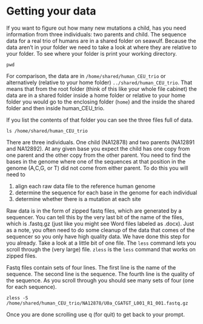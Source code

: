 # Getting your data

If you want to figure out how many new mutations a child, has you need information 
from three individuals: two parents and child.
The sequence data for a real trio of humans are in a shared folder on seawulf.
Because the data aren't in your folder we need to take a look at where they are relative to your folder.
To see where your folder is print your working directory.

```
pwd
```

For comparison, the data are in `/home/shared/human_CEU_trio` or alternatively (relative to your home folder) `../shared/human_CEU_trio`.
That means that from the root folder (think of this like your whole file cabinet) the data are in a shared folder inside a home folder or relative to your home folder you would go to the enclosing folder (`home`) and the inside the shared folder and then inside human_CEU_trio.

If you list the contents of that folder you can see the three files full of data.

```
ls /home/shared/human_CEU_trio
```

There are three individuals. 
One child (NA12878) and two parents (NA12891 and NA12892). 
At any given base you expect the child has one copy from one parent and the other copy from the other parent. 
You need to find the bases in the genome where one of the sequences at that position in the genome (A,C,G, or T) did not come from either parent. To do this you will need to

1. align each raw data file to the reference human genome
2. determine the sequence for each base in the genome for each individual
3. determine whether there is a mutation at each site

Raw data is in the form of zipped fastq files, which are generated by a sequencer. 
You can tell this by the very last bit of the name of the files, which is .fastq.gz (just like you might see Word files labeled as .docx).
Just as a note, you often need to do some cleanup of the data that comes of the sequencer
so you only have high quality data.
We have done this step for you already.
Take a look at a little bit of one file.
The `less` command lets you scroll through the (very large) file. 
`zless` is the `less` command that works on zipped files.

Fastq files contain sets of four lines. 
The first line is the name of the sequence. 
The second line is the sequence. 
The fourth line is the quality of the sequence. 
As you scroll through you should see many sets of four (one for each sequence).

```
zless -S /home/shared/human_CEU_trio/NA12878/U0a_CGATGT_L001_R1_001.fastq.gz
```

Once you are done scrolling use q (for quit) to get back to your prompt.
